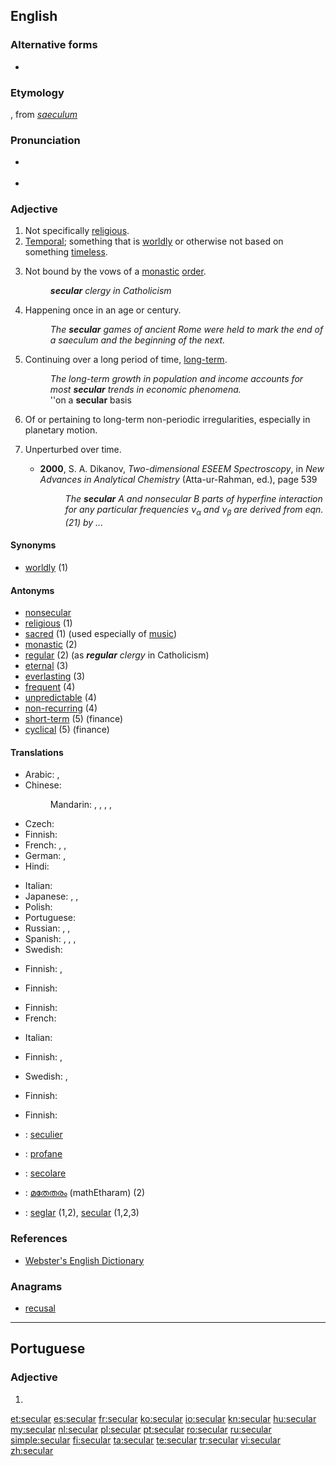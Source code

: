 ==English==

===Alternative forms===
* {{l|en|sæcular}} {{qualifier|archaic}}

===Etymology===
{{etyl|la}} {{term|saecularis|lang=la||of the age}}, from ''[[saeculum]]''

===Pronunciation===
* {{IPA|/sɛk.jə.lə(ɹ)/|/sɛk.jʊu.lɑː(ɹ)/}} {{British}}
* {{audio|En-us-secular.ogg|Audio (US)}}

===Adjective===
{{en-adj}}

# Not specifically [[religious]].
# [[temporal|Temporal]]; something that is [[worldly]] or otherwise not based on something [[timeless]].
# {{Christianity}} Not bound by the vows of a [[monastic]] [[order]].
#: '''''secular''' clergy in Catholicism''
# Happening once in an age or century.
#: ''The '''secular''' games of ancient Rome were held to mark the end of a saeculum and the beginning of the next.''
# Continuing over a long period of time, [[long-term]].
#: ''The long-term growth in population and income accounts for most '''secular''' trends in economic phenomena.''
#: ''on a '''secular''' basis
# {{astrophysics}} Of or pertaining to long-term non-periodic irregularities, especially in planetary motion.
# {{context|atomic physics}} Unperturbed over time.
#* '''2000''', S. A. Dikanov, ''Two-dimensional ESEEM Spectroscopy'', in ''New Advances in Analytical Chemistry'' (Atta-ur-Rahman, ed.), page 539
#*: ''The '''secular''' A and nonsecular B parts of hyperfine interaction for any particular frequencies ν<sub>α</sub> and ν<sub>β</sub> are derived from eqn.(21) by ...''

====Synonyms====
* [[worldly]] (1)

====Antonyms====
* [[nonsecular]]
* [[religious]] (1)
* [[sacred]] (1) (used especially of [[music]])
* [[monastic]] (2)
* [[regular]] (2) (as '''''regular''' clergy'' in Catholicism)
* [[eternal]] (3)
* [[everlasting]] (3)
* [[frequent]] (4)
* [[unpredictable]] (4)
* [[non-recurring]] (4)
* [[short-term]] (5) (finance)
* [[cyclical]] (5) (finance)

====Translations====
{{trans-top|not specifically religious}}
* Arabic: {{t|ar|دنياوي|tr=dunyawiy}}, {{t|ar|علماني|tr=3almaniy}}
* Chinese:
*: Mandarin: {{t|cmn|世俗|tr=shìsú|sc=Hani}}, {{t-|cmn|凡|tr=fán|sc=Hani}}, {{t|cmn|塵俗|sc=Hani}}, {{t|cmn|尘俗|tr=chénsú|sc=Hani}}, {{t|cmn|非宗教|tr=fēizōngjiāo|sc=Hani}}
* Czech: {{t-|cs|světský}}
* Finnish: {{t+|fi|maallinen}}
* French: {{t+|fr|séculier}}, {{t+|fr|laïque}}, {{t|fr|mondain}}
* German: {{t+|de|säkular}}, {{t+|de|weltlich}}
* Hindi: {{t|hi|पन्थनिरपेक्ष |tr=panthnirpeksh|sc=Deva}}
{{trans-mid}}
* Italian: {{t-|it|secolare}}
* Japanese: {{t|ja|世俗|alt=世俗的な|tr=せぞくてきな, sezokuteki-na}}, {{t|ja|世俗|alt=世俗の|tr=せぞくの, sezoku-no}}, {{t|ja|非宗教的|alt=非宗教的な|tr=ひしゅうきょうてきな, hishūkyōteki-na}}
* Polish: {{t|pl|świecki}}
* Portuguese: {{t|pt|secular}}
* Russian: {{t+|ru|светский|tr=svétskij}}, {{t|ru|мирской|tr=mirskój}}, {{t|ru|секулярный|tr=sekuljárnyj}}
* Spanish: {{t|es|seglar}}, {{t-|es|laico}}, {{t-|es|mundano}}, {{t+|es|secular}}
* Swedish: {{t|sv|sekulär}}
{{trans-bottom}}

{{trans-top|temporal}}
* Finnish: {{t+|fi|maallinen}}, {{t-|fi|ajallinen}}
{{trans-mid}}
{{trans-bottom}}

{{trans-top|not bound by the vows of a monastic order}}
* Finnish: {{t|fi|maallikko|alt=maallikko-}}
{{trans-mid}}
{{trans-bottom}}

{{trans-top|happening once in an age or century}}
* Finnish: {{t-|fi|sekulaarinen}}
* French: {{t|fr|séculaire}}
{{trans-mid}}
* Italian: {{t|it|secolare}}
{{trans-bottom}}

{{trans-top|long-term}}
* Finnish: {{t|fi|pysyvä}}, {{t|fi|pitkäaikainen}}
{{trans-mid}}
* Swedish: {{t|sv|sekulär}}, {{t|sv|långsamt skeende}}
{{trans-bottom}}

{{trans-top|astrophysics: of or pertaining to long-term non-periodic irregularities}}
* Finnish: {{t-|fi|sekulaarinen}}
{{trans-mid}}
{{trans-bottom}}

{{trans-top|atomic physics: unperturbed over time}}
* Finnish: {{t-|fi|sekulaarinen}}
{{trans-mid}}
{{trans-bottom}}

{{checktrans-top}}
* {{ttbc|nl}}: [[seculier]]
* {{ttbc|fr}}: [[profane]]
* {{ttbc|it}}: [[secolare]]
* {{ttbc|ml}}: [[മതേതരം]] (mathEtharam) (2)
* {{ttbc|es}}: [[seglar]] (1,2), [[secular]] (1,2,3)
{{trans-bottom}}

===References===
* [http://www.cs.chalmers.se/~hallgren/wget.cgi?secular Webster's English Dictionary]

===Anagrams===
* [[recusal#English|recusal]]

----

==Portuguese==

===Adjective===
{{pt-adj|pl=seculares}}

# {{l|en|secular}}

[[et:secular]]
[[es:secular]]
[[fr:secular]]
[[ko:secular]]
[[io:secular]]
[[kn:secular]]
[[hu:secular]]
[[my:secular]]
[[nl:secular]]
[[pl:secular]]
[[pt:secular]]
[[ro:secular]]
[[ru:secular]]
[[simple:secular]]
[[fi:secular]]
[[ta:secular]]
[[te:secular]]
[[tr:secular]]
[[vi:secular]]
[[zh:secular]]